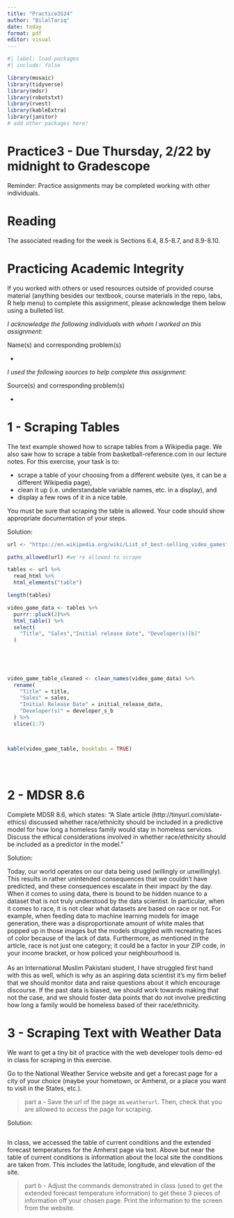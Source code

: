 ```yaml
---
title: "Practice3S24"
author: "BilalTariq"
date: today
format: pdf
editor: visual
---
```


```r
#| label: load-packages
#| include: false

library(mosaic)
library(tidyverse)
library(mdsr)
library(robotstxt)
library(rvest)
library(kableExtra)
library(janitor)
# add other packages here!
```

# Practice3 - Due Thursday, 2/22 by midnight to Gradescope

Reminder: Practice assignments may be completed working with other individuals.

# Reading

The associated reading for the week is Sections 6.4, 8.5-8.7, and 8.9-8.10.

# Practicing Academic Integrity

If you worked with others or used resources outside of provided course material (anything besides our textbook, course materials in the repo, labs, R help menu) to complete this assignment, please acknowledge them below using a bulleted list.

<!-- ~~~~~~~~~~~~~~~~ YOU MAY BEGIN EDITING BELOW THIS LINE ~~~~~~~~~~~~~~~~ -->

*I acknowledge the following individuals with whom I worked on this assignment:*

Name(s) and corresponding problem(s)

-   

*I used the following sources to help complete this assignment:*

Source(s) and corresponding problem(s)

-   

\newpage

<!-- PROBLEM 1 ---------------------------------------------------------------->

# 1 - Scraping Tables

The text example showed how to scrape tables from a Wikipedia page. We also saw how to scrape a table from basketball-reference.com in our lecture notes. For this exercise, your task is to:

-   scrape a table of your choosing from a different website (yes, it can be a different Wikipedia page),
-   clean it up (i.e. understandable variable names, etc. in a display), and
-   display a few rows of it in a nice table.

You must be sure that scraping the table is allowed. Your code should show appropriate documentation of your steps.

Solution:

```r

url <- "https://en.wikipedia.org/wiki/List_of_best-selling_video_games"

paths_allowed(url) #we're allowed to scrape

tables <- url %>%
  read_html %>%
  html_elements("table")

length(tables)

video_game_data <- tables %>%
  purrr::pluck(2)%>%
  html_table() %>%
  select(
    "Title", "Sales","Initial release date", "Developer(s)[b]"
  )


  
 
  
video_game_table_cleaned <- clean_names(video_game_data) %>%
  rename(
    "Title" = title,
    "Sales" = sales,
    "Initial Release Date" = initial_release_date,
    "Developer(s)" = developer_s_b
  ) %>%
  slice(1:7)



kable(video_game_table, booktabs = TRUE)





```

```{=html}
<!--
Remember to knit, commit, and push as you go!
-->
```
\newpage

<!-- PROBLEM 2 ---------------------------------------------------------------->

# 2 - MDSR 8.6

Complete MDSR 8.6, which states: "A Slate article (http://tinyurl.com/slate-ethics) discussed whether race/ethnicity should be included in a predictive model for how long a homeless family would stay in homeless services. Discuss the ethical considerations involved in whether race/ethnicity should be included as a predictor in the model."

<!-- This is designed to be more than a sentence or two but less than a page. One or two paragraphs would be reasonable. -->

Solution:

Today, our world operates on our data being used (willingly or unwillingly). This results in rather unintended consequences that we couldn't have predicted, and these consequences escalate in their impact by the day. When it comes to using data, there is bound to be hidden nuance to a dataset that is not truly understood by the data scientist. In particular, when it comes to race, it is not clear what datasets are based on race or not. For example, when feeding data to machine learning models for image generation, there was a disproportionate amount of white males that popped up in those images but the models struggled with recreating faces of color because of the lack of data. Furthermore, as mentioned in the article, race is not just one category; it could be a factor in your ZIP code, in your income bracket, or how policed your neighbourhood is. \
\
As an International Muslim Pakistani student, I have struggled first hand with this as well, which is why as an aspiring data scientist it's my firm belief that we should monitor data and raise questions about it which encourage discourse. If the past data is biased, we should work towards making that not the case, and we should foster data points that do not involve predicting how long a family would be homeless based of their race/ethnicity.

<!-- Have you committed and/or pushed yet? -->

\newpage

<!-- PROBLEM 3 ---------------------------------------------------------------->

# 3 - Scraping Text with Weather Data

We want to get a tiny bit of practice with the web developer tools demo-ed in class for scraping in this exercise.

Go to the National Weather Service website and get a forecast page for a city of your choice (maybe your hometown, or Amherst, or a place you want to visit in the States, etc.).

> part a - Save the url of the page as `weatherurl`. Then, check that you are allowed to access the page for scraping.

Solution:

```r

```

In class, we accessed the table of current conditions and the extended forecast temperatures for the Amherst page via text. Above but near the table of current conditions is information about the local site the conditions are taken from. This includes the latitude, longitude, and elevation of the site.

> part b - Adjust the commands demonstrated in class (used to get the extended forecast temperature information) to get these 3 pieces of information off your chosen page. Print the information to the screen from the website.

```{=html}
<!-- 
Note: The information does not need to be presented nicely - I just want you to practice a little bit with the selector and looking at html. My scrape from the Amherst page yields: "Lat: 42.2°NLon: 72.53°WElev: 246ft.", which definitely still needs some cleaning up, but the important part is the information is pulled straight from the website. 
-->
```
```r

```

```{=html}
<!--
Knit, commit, and push, including the final renamed pdf, to your repo. Then, upload the .pdf to Gradescope before the deadline. Wondering why this practice was shorter than the last? Keep working on your calendar query project!
-->
```
